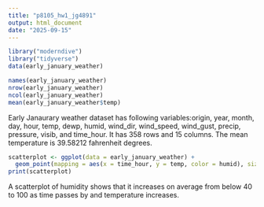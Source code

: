 ```yaml
---
title: "p8105_hw1_jg4891"
output: html_document
date: "2025-09-15"
---
```


```r
library("moderndive")
library("tidyverse")
data(early_january_weather)

```

```r
names(early_january_weather)
nrow(early_january_weather)
ncol(early_january_weather)
mean(early_january_weather$temp)
```

Early Janaurary weather dataset has following variables:origin, year, month, day, hour, temp,      dewp, humid, wind_dir, wind_speed, wind_gust, precip, pressure, visib, and time_hour. It has 358 rows and 15 columns. The mean temperature is 39.58212 fahrenheit degrees.

```r
scatterplot <- ggplot(data = early_january_weather) +
  geom_point(mapping = aes(x = time_hour, y = temp, color = humid), size = 3)
print(scatterplot)
```
A scatterplot of humidity shows that it increases on average from below 40 to 100 as time passes by and temperature increases. 


